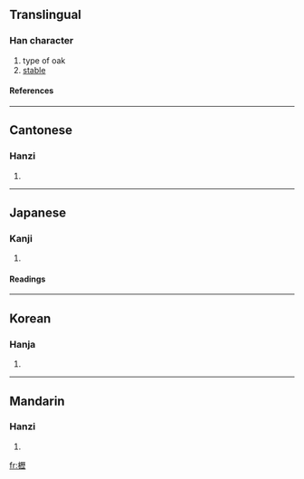 {{see|枥}}

==Translingual==
===Han character===
{{Han char|rn=75|rad=木|as=16|sn=20|four=4191<sub>1</sub>|canj=木一竹一 (DMHM)}}
# type of oak
# [[stable]]
====References====
{{Han ref|kx=0561.160|dkj=15846|dj=0950.070|hdz=21316.110|uh=6AEA|ud=27370|bh=F455|bd=62549}}

----
==Cantonese==
===Hanzi===
{{yue-hanzi|jyut=|y=lik1}}
# {{defn|Cantonese}}

----
==Japanese==
===Kanji===
{{ja-kanji|grade=|rs=木16}}
# {{defn|Japanese}} 
====Readings====
{{ja-readings|on=[[れき]] (reki)|kun=[[かいばおけ]] (kaibaoke), [[くぬぎ]] (kunugi)}}

----
==Korean==
===Hanja===
{{ko-hanja|hangeul=력>역|eumhun=|rv=ryeok>yeok|mr=ryŏk>yŏk|y=leyk>eyk}}
# {{defn|Korean}}

----
==Mandarin==
===Hanzi===
{{cmn-hanzi|sim=枥|pin=[[lì]] (li4)|wg=li<sup>4</sup>}}
# {{defn|Mandarin}}

[[fr:櫪]]